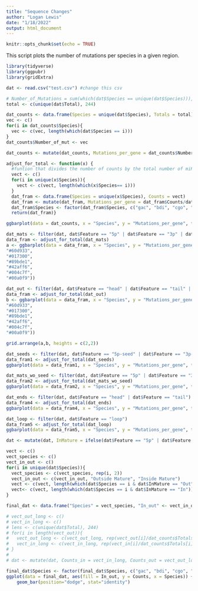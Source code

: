 ```yaml
---
title: "Sequence Changes"
author: "Logan Lewis"
date: "1/18/2022"
output: html_document
---
```


```r
knitr::opts_chunk$set(echo = TRUE)
```

This script plots the number of mutations per species in a given region.

```r
library(tidyverse)
library(ggpubr)
library(gridExtra)
```

```r
dat <- read.csv("test.csv") #change this csv
```

```r
# Number_of_Mutations = sum(which(dat$Species == unique(dat$Species))), 
total <- c(unique(dat$Total), 244)

dat_counts <- data.frame(Species = unique(dat$Species), Totals = total)
vec <- c()
for(i in dat_counts$Species){
  vec <- c(vec, length(which(dat$Species == i)))
}
dat_counts$Number_of_mut <- vec

dat_counts <- mutate(dat_counts, Mutations_per_gene = dat_counts$Number_of_mut/dat_counts$Totals)
```

```r
adjust_for_total <- function(x) {
  #funtion that divides the number of counts by the total number of miRNA genes for that species
  vect <- c()
  for(i in unique(x$Species)){
    vect <- c(vect, length(which(x$Species== i)))
  }
  dat_fram <- data.frame(Species = unique(x$Species), Counts = vect)
  dat_fram <- mutate(dat_fram, Mutations_per_gene = dat_fram$Counts/dat_counts$Totals)
  dat_fram$Species <- factor(dat_fram$Species, c("gac", "bdi", "cgo", "ema", "ggi", "nco", "cgu", "cac"))
  return(dat_fram)}

```



```r
ggbarplot(data = dat_counts, x = "Species", y = "Mutations_per_gene", title = "Total mutations per miRNA gene")
```

```r
dat_mats <- filter(dat, dat$Feature == "5p" | dat$Feature == "3p" | dat$Feature == "5p-seed" | dat$Feature == "3p-seed")
data_fram <- adjust_for_total(dat_mats)
a <- ggbarplot(data = data_fram, x = "Species", y = "Mutations_per_gene", title = "Mutations per miRNA gene in Mature Region", fill = c("#ff624c","#fe948c",                                                                                                    
"#60d933",
"#017300",
"#89bde1",
"#42aff6",
"#004c7f",
"#00a0f9"))

dat_out <- filter(dat, dat$Feature == "head" | dat$Feature == "tail" | dat$Feature == "loop")
data_fram <- adjust_for_total(dat_out)
b <- ggbarplot(data = data_fram, x = "Species", y = "Mutations_per_gene", title = "Mutations per miRNA gene in Mature Region", fill = c("#ff624c","#fe948c",                                                                                             
"#60d933",
"#017300",
"#89bde1",
"#42aff6",
"#004c7f",
"#00a0f9"))

grid.arrange(a,b, heights = c(2,2))
```

```r
dat_seeds <- filter(dat, dat$Feature == "5p-seed" | dat$Feature == "3p-seed")
data_fram1 <- adjust_for_total(dat_seeds)
ggbarplot(data = data_fram1, x = "Species", y = "Mutations_per_gene", title = "Mutations per miRNA gene in Seed Regions")
```

```r
dat_mats_wo_seed <- filter(dat, dat$Feature == "5p" | dat$Feature == "3p")
data_fram2 <- adjust_for_total(dat_mats_wo_seed)
ggbarplot(data = data_fram2, x = "Species", y = "Mutations_per_gene", title = "Mutations per miRNA gene in Mature Region Excluding seed region")
```

```r
dat_ends <- filter(dat, dat$Feature == "head" | dat$Feature == "tail")
data_fram4 <- adjust_for_total(dat_ends)
ggbarplot(data = data_fram4, x = "Species", y = "Mutations_per_gene", title = "Mutations per miRNA gene in Head and Tail Region")
```

```r
dat_loop <- filter(dat, dat$Feature == "loop")
data_fram5 <- adjust_for_total(dat_loop)
ggbarplot(data = data_fram5, x = "Species", y = "Mutations_per_gene", title = "Mutations per miRNA gene in Loop region")
```

```r
dat <- mutate(dat, InMature = ifelse(dat$Feature == "5p" | dat$Feature == "3p" | dat$Feature == "5p-seed" | dat$Feature == "3p-seed", "In", "Out"))

vect <- c()
vect_species <- c()
vect_in_out <- c()
for(i in unique(dat$Species)){
  vect_species <- c(vect_species, rep(i, 2))
  vect_in_out <- c(vect_in_out, "Outside Mature", "Inside Mature")
  vect <- c(vect, length(which(dat$Species == i & dat$InMature == "Out")))
  vect<- c(vect, length(which(dat$Species == i & dat$InMature == "In")))
}

final_dat <- data.frame("Species" = vect_species, "In_out" <- vect_in_out, "Counts" <- vect/dat_counts$Total)

# vect_out_long <- c()
# vect_in_long <- c()
# lens <- c(unique(dat$Total), 244)
# for(i in length(vect_out)){
#   vect_out_long <- c(vect_out_long, rep(vect_out[i]/dat_counts$Totals[i], lens[i]))
#   vect_in_long <- c(vect_in_long, rep(vect_in[i]/dat_counts$Totals[i], lens[i]))
# }
# 
# dat <- mutate(dat, Counts_in = vect_in_long, Counts_out = vect_out_long)

```

```r
final_dat$Species <- factor(final_dat$Species, c("gac", "bdi", "cgo", "ema", "ggi", "nco", "cgu", "cac"))
ggplot(data = final_dat, aes(fill = In_out, y = Counts, x = Species)) + 
    geom_bar(position="dodge", stat="identity")
```




